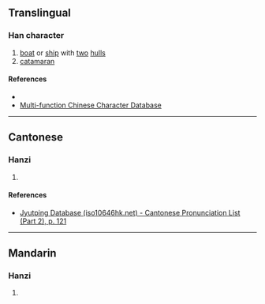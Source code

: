 {{character info/new}}
==Translingual==

===Han character===
{{Han char|rn=70|rad=方|as=04|sn=8|four=08217|canj=YSOHN|ids=⿸⿰方𠂉几}}

# [[boat]] or [[ship]] with [[two]] [[hull]]s
# [[catamaran]]

====References====
* {{Han ref|kx=0481.090|dkj=13626|dj=0843.050|hdz=32174.050|uh=65BB|ud=26043|bh=CCC3|bd=52419}}
* [http://humanum.arts.cuhk.edu.hk/Lexis/lexi-mf/search.php?word=%E6%96%BB Multi-function Chinese Character Database]

----

==Cantonese==

===Hanzi===
{{yue-hanzi|jyut=[[hong4]]|y=hong4}}

# {{defn|lang=yue|sort=方04}}

====References====
* [http://www.iso10646hk.net/jp/document/download.jsp Jyutping Database (iso10646hk.net) - Cantonese Pronunciation List (Part 2), p. 121]

----

==Mandarin==

===Hanzi===
{{cmn-hanzi|pin=[[háng]] ([[hang2]])|wg=hang<sup>2</sup>}}

# {{defn|lang=cmn|sort=方04}}
